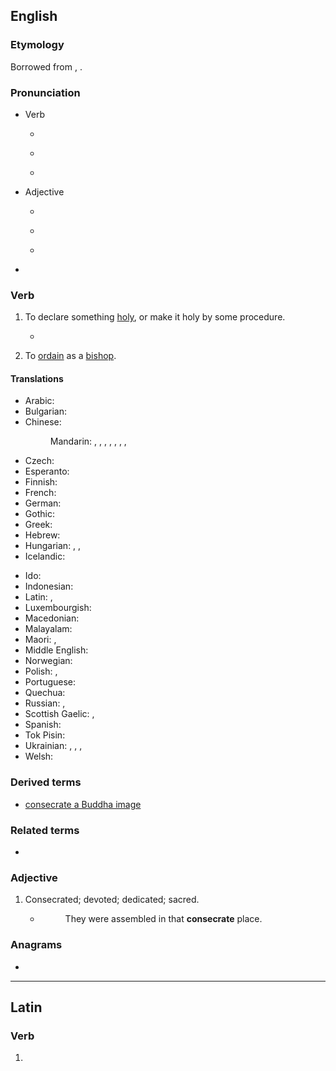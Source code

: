 ==English==

===Etymology===
Borrowed from {{bor|en|la|cōnsecrāre}}, {{m|la|cōnsecrātus}}.

===Pronunciation===
* Verb
** {{a|RP}} {{IPA|en|/ˈkɒnsəkɹeɪt/}}
** {{audio|en|LL-Q1860 (eng)-Vealhurl-consecrate.wav|Audio (UK)}}
** {{a|GA}} {{IPA|en|/ˈkɑnsəkɹeɪt/}}
* Adjective
** {{a|RP}} {{IPA|en|/ˈkɒnsəkɹət/}}
** {{audio|en|LL-Q1860 (eng)-Vealhurl-consecrate2.wav|Audio (UK)}}
** {{a|GA}} {{IPA|en|/ˈkɑnsəkɹət/}}
* {{hyph|en|con|se|crate}}

===Verb===
{{en-verb}}

# {{lb|en|transitive}} To declare something [[holy]], or make it holy by some procedure.
#: {{syn|en|behallow|hallow|Thesaurus:consecrate}}
#: {{ant|en|desecrate|defile|Thesaurus:desecrate}}
#* {{RQ:Lincoln Gettysburg|Bliss|2|passage=But, in a larger sense, we can not dedicate—we can not '''consecrate'''—we can not hallow—this ground. The brave men, living and dead, who struggled here, have '''consecrated''' it, far above our poor power to add or detract.}}
# {{lb|en|transitive|Roman Catholicism|specifically}} To [[ordain]] as a [[bishop]].

====Translations====
{{trans-top|declare holy, or make holy by some procedure}}
* Arabic: {{t+|ar|قَدَّسَ}}
* Bulgarian: {{t+|bg|освещавам}}
* Chinese:
*: Mandarin: {{t|cmn|[[奉]][[為]][[神聖]]}}, {{t|cmn|[[奉]][[为]][[神圣]]|tr=fèngwéi shénshèng}}, {{t|cmn|[[成為]][[聖潔]]}}, {{t|cmn|[[成为]][[圣洁]]|tr=chéngwéi shèngjié}}, {{t|cmn|[[使]][[聖化]]}}, {{t|cmn|[[使]][[圣化]]|tr=shǐ shènghuà}}, {{t+|cmn|開光}}, {{t+|cmn|开光|tr=kāiguāng}}
* Czech: {{t|cs|zasvětit}}
* Esperanto: {{t|eo|konsekri}}
* Finnish: {{t+|fi|pyhittää}}
* French: {{t+|fr|consacrer}}
* German: {{t+|de|weihen}}
* Gothic: {{t|got|𐍅𐌴𐌹𐌷𐌰𐌽}}
* Greek: {{t+|el|αγιάζω}}
* Hebrew: {{t|he|קידש|alt=קידש \ קִדֵּשׁ|tr=kidésh}}
* Hungarian: {{t+|hu|szentel}}, {{t+|hu|felszentel}}, {{t+|hu|megszentel}}
* Icelandic: {{t|is|helga}}
{{trans-mid}}
* Ido: {{t+|io|konsekracar}}
* Indonesian: {{t+|id|menahbiskan}}
* Latin: {{t|la|sanciō}}, {{t|la|consecrō}}
* Luxembourgish: {{t|lb|weien}}
* Macedonian: {{t|mk|осветува}}
* Malayalam: {{t+|ml|പവിത്രീകരിക്കുക}}
* Maori: {{t|mi|whakatapu}}, {{t|mi|whakataputapu}}
* Middle English: {{t|enm|sacren}}
* Norwegian: {{t+|no|konsekrere}}
* Polish: {{t+|pl|święcić|impf}}, {{t+|pl|poświęcić|pf}}
* Portuguese: {{t+|pt|consagrar}}
* Quechua: {{t|qu|willkachay}}
* Russian: {{t+|ru|освяща́ть|impf}}, {{t+|ru|освяти́ть|pf}}
* Scottish Gaelic: {{t|gd|coisrig}}, {{t|gd|naomhaich}}
* Spanish: {{t+|es|consagrar}}
* Tok Pisin: {{t+|tpi|tambuim}}
* Ukrainian: {{t|uk|висвя́чувати}}, {{t|uk|ви́святити|pf}}, {{t|uk|освя́чувати|impf}}, {{t|uk|освяти́ти|pf}}
* Welsh: {{t+|cy|cysegru}}
{{trans-bottom}}

===Derived terms===
* [[consecrate a Buddha image]]

===Related terms===
* {{l|en|consecration}}

===Adjective===
{{en-adj}}

# Consecrated; devoted; dedicated; sacred.
#* {{RQ:Bacon Henry 7}}
#*: They were assembled in that '''consecrate''' place.

===Anagrams===
* {{anagrams|en|a=acceenorst|concreates}}

{{topics|en|Religion}}

----

==Latin==

===Verb===
{{la-verb-form|cōnsecrāte}}

# {{inflection of|la|cōnsecrō||2|p|pres|actv|impr}}